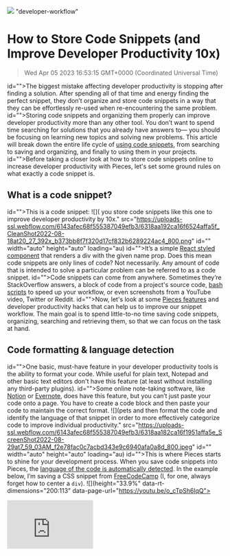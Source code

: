 ![](https://uploads-ssl.webflow.com/6143afec68f555387049efb3/6318aa182ca16f1070affa1e_Shiva_198d5bb21922f31d54a89611109895de_2000.jpeg)
"developer-workflow"
# How to Store Code Snippets (and Improve Developer Productivity 10x)
> Wed Apr 05 2023 16:53:15 GMT+0000 (Coordinated Universal Time)

id="">The biggest mistake affecting developer productivity is stopping after finding a solution. After spending all of that time and energy finding the perfect snippet, they don’t organize and store code snippets in a way that they can be effortlessly re-used when re-encountering the same problem.
id="">Storing code snippets and organizing them properly can improve developer productivity more than any other tool. You don’t want to spend time searching for solutions that you already have answers to— you should be focusing on learning new topics and solving new problems. This article will break down the entire life cycle of <a href="https://code.pieces.app/collections" id="">using code snippets</a>, from searching to saving and organizing, and finally to using them in your projects.
id="">Before taking a closer look at how to store code snippets online to increase developer productivity with Pieces, let's set some ground rules on what exactly a code snippet is.

## What is a code snippet?
id="">This is a code snippet:
![]( you store code snippets like this one to improve developer productivity by 10x." src="https://uploads-ssl.webflow.com/6143afec68f555387049efb3/6318aa192ca16f6524affa5f_CleanShot2022-08-18at20_27_392x_b373bb8f7f320d17cf832b6289224ac4_800.png" id="" width="auto" height="auto" loading="au)
id="">It’s a simple <a href="https://code.pieces.app/blog/react-themes-with-styled-components" id="">React styled component</a> that renders a div with the given name prop. Does this mean code snippets are only lines of code? Not necessarily. Any amount of code that is intended to solve a particular problem can be referred to as a code snippet.
id="">Code snippets can come from anywhere. Sometimes they’re StackOverflow answers, a block of code from a project's source code, <a href="https://code.pieces.app/blog/save-bash-terminal-commands" id="">bash scripts</a> to speed up your workflow, or even screenshots from a YouTube video, Twitter or Reddit.
id="">Now, let's look at some <a href="https://code.pieces.app/features" id="">Pieces features</a> and developer productivity hacks that can help us to improve our snippet workflow. The main goal is to spend little-to-no time saving code snippets, organizing, searching and retrieving them, so that we can focus on the task at hand.

## Code formatting &amp; language detection
id="">One basic, must-have feature in your developer productivity tools is the ability to format your code. While useful for plain text, Notepad and other basic text editors don't have this feature (at least without installing any third-party plugins).
id="">Some online note-taking software, like <a href="http://notion.so" id="">Notion</a> or <a href="http://evernote.com" id="">Evernote</a>, does have this feature, but you can’t just paste your code onto a page. You have to create a code block and then paste your code to maintain the correct format.
![](pets and then format the code and identify the language of that snippet in order to more effectively categorize code to improve individual productivity." src="https://uploads-ssl.webflow.com/6143afec68f555387049efb3/6318aa182ca16f1951affa5e_ScreenShot2022-08-29at7_59_03AM_f2e78fac0c7acbd343e9c6940afa0a8d_800.jpeg" id="" width="auto" height="auto" loading="au)
id="">This is where Pieces starts to shine for your development process. When you save code snippets into Pieces, the <a href="https://code.pieces.app/updates/1-5-2-better-code-language-detection-a-new-information-view-and-more" id="">language of the code is automatically detected</a>. In the example below, I’m saving a CSS snippet from <a href="https://www.freecodecamp.org/news/how-to-center-anything-with-css-align-a-div-text-and-more/" target="_blank" rel="noopener noreferrer" id="">FreeCodeCamp</a> (I, for one, always forget how to center a `div`).
![](height="33.9%" data-rt-dimensions="200:113" data-page-url="https://youtu.be/o_cTpSh6lqQ"><div id=""><iframe width="200" height="113" src="https://www.youtube.com/embed/o_cTpSh6lqQ?feature=oembed" frameborder="0" allow="accelerometer; autoplay; clipboard-write; encrypted-media; gyroscope; picture-in-picture" allowfullscreen="" title="Pasting a code snippet into Pieces"></ifr)

## Extracting code from an image or screenshot
id="">For a long time, I searched for the ability to <a href="https://www.codefromscreenshot.com/" id="">extract code from images</a> automatically instead of retyping all of the code, especially when following long tutorials on YouTube.
id="">There are good <a href="https://code.pieces.app/blog/how-we-made-our-optical-character-recognition-shine-for-code" id="">optical character recognition (OCR)</a> tools out there, but only one focuses on code specifically. Pieces identifies the code in an image, detects which language it is, and formats the code just like in the screenshot.
id="">See it in action! I dragged my screenshot into Pieces and I can use 'T' to toggle between the code and the image.
![](ight="45%" data-rt-dimensions="200:150" data-page-url="https://youtu.be/RozVLpKjoTw"><div id=""><iframe width="200" height="150" src="https://www.youtube.com/embed/RozVLpKjoTw?feature=oembed" frameborder="0" allow="accelerometer; autoplay; clipboard-write; encrypted-media; gyroscope; picture-in-picture" allowfullscreen="" title="Convert Screenshot to Code"></ifr)

## CLI
id="">There are times when I want to search through my stored code snippets for a shell command, but it seems like every tool to save shell commands is designed only for GUI. Thankfully, <a href="https://code.pieces.app/updates/new-pieces-cli-for-macos" id="">Pieces also has a CLI</a>. Because all of your data is stored locally and securely on your machine, you can use `pieces list snippets` to list all of your saved snippets. To copy any of your snippets onto your clipboard, use `pieces use IDX` where IDX is the index of your snippet. 
![](ight="45%" data-rt-dimensions="200:150" data-page-url="https://youtu.be/NMKnHjDpRsw"><div id=""><iframe width="200" height="150" src="https://www.youtube.com/embed/NMKnHjDpRsw?feature=oembed" frameborder="0" allow="accelerometer; autoplay; clipboard-write; encrypted-media; gyroscope; picture-in-picture" allowfullscreen="" title="Pieces CLI commands"></ifr)
id="">Our snippet manager makes it super easy to view your pieces and copy a piece onto your clipboard, ready to paste wherever. This tackles a big problem — context switching between development environments to receive a code snippet that you saved some time ago.

## Saving code snippets from your browser
id="">I’m sure you’ve seen code snippets when trying to debug an issue, reading documentation, implementing a new feature or casually browsing through your favorite subreddit. Trying to save code snippets properly can be challenging—&nbsp;there are <a href="https://www.notion.so/help/web-clipper" id="">third-party plugins for Notion</a> and Obsidian that save a piece of text to a specific page, but they don’t always handle code well. The best way to save code snippets is with Pieces.
id="">Pieces offers <a href="https://code.pieces.app/plugins#Browsers" id="">browser plugins</a> that take your developer productivity workflow a step further. Once you have <a href="https://code.pieces.app/install" id="">Pieces OS</a> app for saving code snippets running on your machine, you can use a browser plugin to detect code blocks on the internet. With a single click of the "Save to Pieces" button, you can save snippets online right into your Pieces repo to accelerate individual productivity.
![](ight="45%" data-rt-dimensions="200:150" data-page-url="https://www.youtube.com/watch?v=HCuKMuxn54I"><div id=""><iframe width="200" height="150" src="https://www.youtube.com/embed/HCuKMuxn54I?feature=oembed" frameborder="0" allow="accelerometer; autoplay; clipboard-write; encrypted-media; gyroscope; picture-in-picture" allowfullscreen="" title="Save code from StackOverflow into Pieces.app"></ifr)
id="">But it's not just a code snippet saver and manager — Pieces is super powerful in terms of holding onto the context of a snippet. Pieces captures the source of a snippet as a related link so that you can easily revisit that webpage in the future. 
id="">Writing descriptions manually for a code snippet adds so much usability down the line, but it takes some time and may not be the best way to store code snippets. Pieces <a href="https://code.pieces.app/updates/pieces-1-8-0-automatic-snippet-descriptions-json-yaml-toml-support-gen2-sharing" target="_blank" id="">automatically generates descriptions</a> so that you have something to work from.
![](ight="45%" data-rt-dimensions="200:150" data-page-url="https://www.youtube.com/watch?v=pdBtBUDMks8"><div id=""><iframe width="200" height="150" src="https://www.youtube.com/embed/pdBtBUDMks8?feature=oembed" frameborder="0" allow="accelerometer; autoplay; clipboard-write; encrypted-media; gyroscope; picture-in-picture" allowfullscreen="" title="Save to Pieces"></ifr)
id="">When I saved the above code snippet from MDN docs, Pieces automatically grabbed a bunch of metadata, like the source of the snippet, tags, the date it was created, and any sensitive information.

## Finding and re-using your snippets
id="">The whole point of storing code snippets online is so that when in need, you can use it again. The two main hurdles for re-using a snippets are finding it and pasting it into your current project. Note taking tools and Gist do offer search, but it’s difficult to quickly bring a snippet into the project you’re working on. When you use <a href="https://code.pieces.app/plugins#Code-Editor" target="_blank" rel="noopener noreferrer" id="">Pieces</a>’<a href="https://code.pieces.app/plugins#Code-Editor" target="_blank" rel="noopener noreferrer" id=""> IDE plugins</a>, you can search through your snippets inside your IDE and insert them into your project with a single click or keystroke.
id="">In the video below, I’m bringing the <a href="https://code.pieces.app/collections/javascript" id="">JavaScript snippet</a> that I saved from my browser into my JS file. I can do this by manually searching the Pieces extension or using 'cmd + Shift + p' / 'ctrl + shift + p' to open the command palette in my <a href="https://code.pieces.app/plugins/vscode" id="">VSCode extension</a> and searching my pieces using the `search pieces` command. Once I find the snippet I want to use, I simply hit 'Enter' and it's in my file 😀.
![](ight="45%" data-rt-dimensions="200:150" data-page-url="https://youtu.be/PZEdcFG7j50"><div id=""><iframe width="200" height="150" src="https://www.youtube.com/embed/PZEdcFG7j50?feature=oembed" frameborder="0" allow="accelerometer; autoplay; clipboard-write; encrypted-media; gyroscope; picture-in-picture" allowfullscreen="" title="Pieces VSCode extension"></ifr)

## Sharing
id="">Now we all know how to store code snippets along with all of its context and add it to a project whenever we need it. How about sharing it with the world? 
id="">Maybe you want to <a href="https://code.pieces.app/snippet-sharing" id="">share a snippet</a> on Twitter or in a blog post. The goal is that people can not only look at the code snippet, but can also save it. The worst thing for a content creator is to share a beautiful piece of code and have your viewers lose all of its context or manually re-type it.
id="">Pieces can generate a Pieces link in one click. Anyone with this unique link can save your snippet into their Pieces repo, and you control what to share in your snippet. You have the power to remove any sensitive information in your snippet and to update or revoke what you shared in the past.
![](ight="45%" data-rt-dimensions="200:150" data-page-url="https://youtu.be/_sHmrgeHRc0"><div id=""><iframe width="200" height="150" src="https://www.youtube.com/embed/_sHmrgeHRc0?feature=oembed" frameborder="0" allow="accelerometer; autoplay; clipboard-write; encrypted-media; gyroscope; picture-in-picture" allowfullscreen="" title="Share Piece from Pieces"></ifr)

## Final comparison
